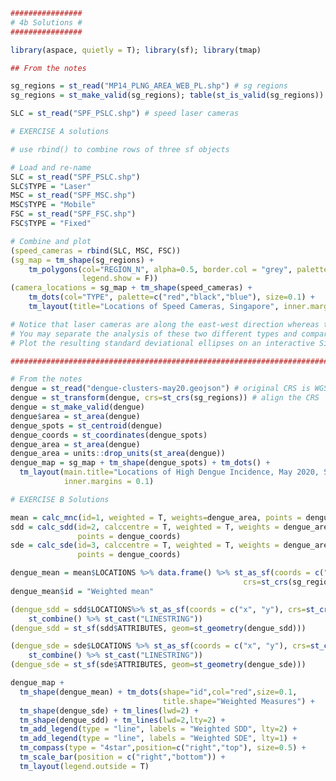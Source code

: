 
```r
################
# 4b Solutions #
################

library(aspace, quietly = T); library(sf); library(tmap)

## From the notes

sg_regions = st_read("MP14_PLNG_AREA_WEB_PL.shp") # sg regions
sg_regions = st_make_valid(sg_regions); table(st_is_valid(sg_regions))

SLC = st_read("SPF_PSLC.shp") # speed laser cameras

# EXERCISE A solutions

# use rbind() to combine rows of three sf objects

# Load and re-name
SLC = st_read("SPF_PSLC.shp")
SLC$TYPE = "Laser"
MSC = st_read("SPF_MSC.shp")
MSC$TYPE = "Mobile"
FSC = st_read("SPF_FSC.shp")
FSC$TYPE = "Fixed"

# Combine and plot
(speed_cameras = rbind(SLC, MSC, FSC))
(sg_map = tm_shape(sg_regions) + 
    tm_polygons(col="REGION_N", alpha=0.5, border.col = "grey", palette="Set2", 
                legend.show = F))
(camera_locations = sg_map + tm_shape(speed_cameras) + 
    tm_dots(col="TYPE", palette=c("red","black","blue"), size=0.1) + 
    tm_layout(title="Locations of Speed Cameras, Singapore", inner.margins = 0.1))

# Notice that laser cameras are along the east-west direction whereas the fixed cameras are in the northeast-southwest direction. 
# You may separate the analysis of these two different types and compare. 
# Plot the resulting standard deviational ellipses on an interactive Singapore map to see whether these cameras are along any specific expressways (PIE, CTE, etc.) in particular.

################################################################################

# From the notes
dengue = st_read("dengue-clusters-may20.geojson") # original CRS is WGS84
dengue = st_transform(dengue, crs=st_crs(sg_regions)) # align the CRS
dengue = st_make_valid(dengue)
dengue$area = st_area(dengue)
dengue_spots = st_centroid(dengue)
dengue_coords = st_coordinates(dengue_spots)
dengue_area = st_area(dengue)
dengue_area = units::drop_units(st_area(dengue))
dengue_map = sg_map + tm_shape(dengue_spots) + tm_dots() +
  tm_layout(main.title="Locations of High Dengue Incidence, May 2020, Singapore", 
            inner.margins = 0.1)

# EXERCISE B Solutions

mean = calc_mnc(id=1, weighted = T, weights=dengue_area, points = dengue_coords)
sdd = calc_sdd(id=2, calccentre = T, weighted = T, weights = dengue_area, 
               points = dengue_coords)
sde = calc_sde(id=3, calccentre = T, weighted = T, weights = dengue_area, 
               points = dengue_coords)

dengue_mean = mean$LOCATIONS %>% data.frame() %>% st_as_sf(coords = c("x", "y"), 
                                                    crs=st_crs(sg_regions))
dengue_mean$id = "Weighted mean"

(dengue_sdd = sdd$LOCATIONS%>% st_as_sf(coords = c("x", "y"), crs=st_crs(sg_regions)) %>% 
    st_combine() %>% st_cast("LINESTRING"))
(dengue_sdd = st_sf(sdd$ATTRIBUTES, geom=st_geometry(dengue_sdd)))

(dengue_sde = sde$LOCATIONS %>% st_as_sf(coords = c("x", "y"), crs=st_crs(sg_regions)) %>% 
    st_combine() %>% st_cast("LINESTRING"))
(dengue_sde = st_sf(sde$ATTRIBUTES, geom=st_geometry(dengue_sde)))

dengue_map + 
  tm_shape(dengue_mean) + tm_dots(shape="id",col="red",size=0.1,
                                  title.shape="Weighted Measures") + 
  tm_shape(dengue_sde) + tm_lines(lwd=2) + 
  tm_shape(dengue_sdd) + tm_lines(lwd=2,lty=2) + 
  tm_add_legend(type = "line", labels = "Weighted SDD", lty=2) + 
  tm_add_legend(type = "line", labels = "Weighted SDE", lty=1) + 
  tm_compass(type = "4star",position=c("right","top"), size=0.5) + 
  tm_scale_bar(position = c("right","bottom")) + 
  tm_layout(legend.outside = T)
```

